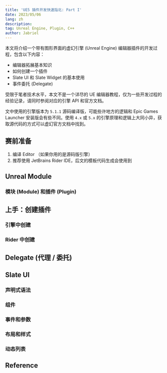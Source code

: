 ```yaml
---
title: 'UE5 插件开发快速指北: Part I'
date: 2023/05/06
lang: zh
description:
tag: Unreal Engine, Plugin, C++
author: Jabriel
---
```


本文将介绍一个带有图形界面的虚幻引擎 (Unreal Engine) 编辑器插件的开发过程，包含以下内容：

-   编辑器拓展基本知识
-   如何创建一个插件
-   Slate UI 和 Slate Widget 的基本使用
-   事件委托 (Delegate)

受限于笔者技术水平，本文不是一个详尽的 UE 编辑器教程，仅为一些开发过程的经验记录，请同时参阅对应的引擎 API 和官方文档。

文中使用的引擎版本为 `5.1.1` 源码编译版，可能些许地方的逻辑和 Epic Games Launcher 安装版会有些不同。使用 `4.x` 或 `5.x` 的引擎原理和逻辑上大同小异，获取源代码的方式可以虚幻官方文档中找到。

## 赛前准备

1. 编译 Editor （如果你用的是源码版引擎）
2. 推荐使用 JetBrains Rider IDE，后文的模板代码生成会使用到

## Unreal Module

### 模块 (Module) 和插件 (Plugin)

## 上手：创建插件

### 引擎中创建

### Rider 中创建

## Delegate (代理 / 委托)

## Slate UI

### 声明式语法

### 组件

### 事件和参数

### 布局和样式

### 动态列表

## Reference

